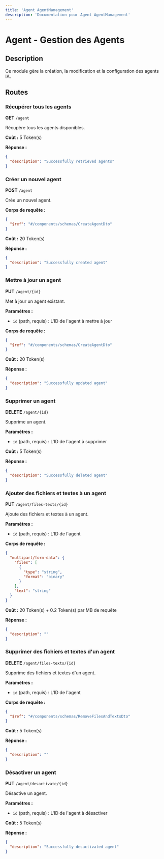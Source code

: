 ```yaml
---
title: 'Agent AgentManagement'
description: 'Documentation pour Agent AgentManagement'
---
```


# Agent - Gestion des Agents

## Description
Ce module gère la création, la modification et la configuration des agents IA.

## Routes

### Récupérer tous les agents
**GET** `/agent`

Récupère tous les agents disponibles.

**Coût :** 5 Token(s)

**Réponse :**
```json
{
  "description": "Successfully retrieved agents"
}
```

### Créer un nouvel agent
**POST** `/agent`

Crée un nouvel agent.

**Corps de requête :**
```json
{
  "$ref": "#/components/schemas/CreateAgentDto"
}
```

**Coût :** 20 Token(s)

**Réponse :**
```json
{
  "description": "Successfully created agent"
}
```

### Mettre à jour un agent
**PUT** `/agent/{id}`

Met à jour un agent existant.

**Paramètres :**
- `id` (path, requis) : L'ID de l'agent à mettre à jour

**Corps de requête :**
```json
{
  "$ref": "#/components/schemas/CreateAgentDto"
}
```

**Coût :** 20 Token(s)

**Réponse :**
```json
{
  "description": "Successfully updated agent"
}
```

### Supprimer un agent
**DELETE** `/agent/{id}`

Supprime un agent.

**Paramètres :**
- `id` (path, requis) : L'ID de l'agent à supprimer

**Coût :** 5 Token(s)

**Réponse :**
```json
{
  "description": "Successfully deleted agent"
}
```

### Ajouter des fichiers et textes à un agent
**PUT** `/agent/files-texts/{id}`

Ajoute des fichiers et textes à un agent.

**Paramètres :**
- `id` (path, requis) : L'ID de l'agent

**Corps de requête :**
```json
{
  "multipart/form-data": {
    "files": [
      {
        "type": "string",
        "format": "binary"
      }
    ],
    "text": "string"
  }
}
```

**Coût :** 20 Token(s) + 0.2 Token(s) par MB de requête

**Réponse :**
```json
{
  "description": ""
}
```

### Supprimer des fichiers et textes d'un agent
**DELETE** `/agent/files-texts/{id}`

Supprime des fichiers et textes d'un agent.

**Paramètres :**
- `id` (path, requis) : L'ID de l'agent

**Corps de requête :**
```json
{
  "$ref": "#/components/schemas/RemoveFilesAndTextsDto"
}
```

**Coût :** 5 Token(s)

**Réponse :**
```json
{
  "description": ""
}
```

### Désactiver un agent
**PUT** `/agent/desactivate/{id}`

Désactive un agent.

**Paramètres :**
- `id` (path, requis) : L'ID de l'agent à désactiver

**Coût :** 5 Token(s)

**Réponse :**
```json
{
  "description": "Successfully desactivated agent"
}
``` 
